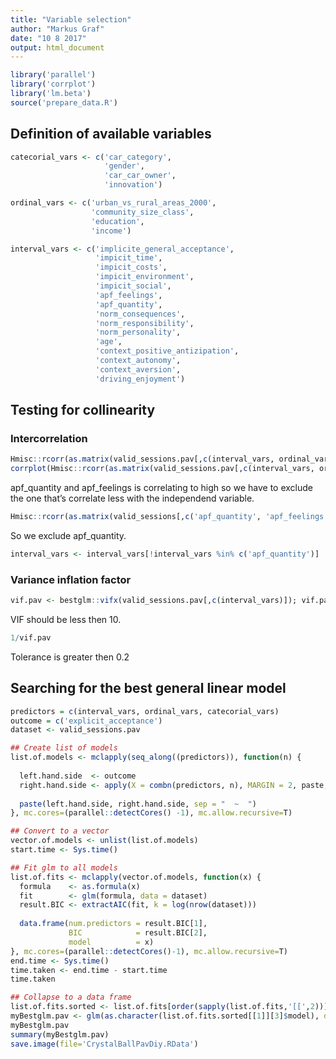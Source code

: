 ```yaml
---
title: "Variable selection"
author: "Markus Graf"
date: "10 8 2017"
output: html_document
---
```

```r
library('parallel')
library('corrplot')
library('lm.beta')
source('prepare_data.R')
```
## Definition of available variables
```r
catecorial_vars <- c('car_category',
                     'gender',
                     'car_car_owner',
                     'innovation')

ordinal_vars <- c('urban_vs_rural_areas_2000',
                  'community_size_class',
                  'education',
                  'income')

interval_vars <- c('implicite_general_acceptance',
                   'impicit_time',
                   'impicit_costs',
                   'impicit_environment',
                   'impicit_social',
                   'apf_feelings',
                   'apf_quantity',
                   'norm_consequences',
                   'norm_responsibility',
                   'norm_personality',
                   'age',
                   'context_positive_antizipation',
                   'context_autonomy',
                   'context_aversion',
                   'driving_enjoyment')
```

## Testing for collinearity
### Intercorrelation
```r
Hmisc::rcorr(as.matrix(valid_sessions.pav[,c(interval_vars, ordinal_vars)]))
corrplot(Hmisc::rcorr(as.matrix(valid_sessions.pav[,c(interval_vars, ordinal_vars)]))$r)
```

apf_quantity and apf_feelings is correlating to high so we have to exclude the one that's correlate less with the independend variable.

```r
Hmisc::rcorr(as.matrix(valid_sessions[,c('apf_quantity', 'apf_feelings', 'explicit_acceptance')]))
```

So we exclude apf_quantity.

```r
interval_vars <- interval_vars[!interval_vars %in% c('apf_quantity')]
```


### Variance inflation factor
```r
vif.pav <- bestglm::vifx(valid_sessions.pav[,c(interval_vars)]); vif.pav
```

VIF should be less then 10. 

```r
1/vif.pav
```

Tolerance is greater then 0.2

## Searching for the best general linear model
```r
predictors = c(interval_vars, ordinal_vars, catecorial_vars)
outcome = c('explicit_acceptance')
dataset <- valid_sessions.pav

## Create list of models
list.of.models <- mclapply(seq_along((predictors)), function(n) {
  
  left.hand.side  <- outcome
  right.hand.side <- apply(X = combn(predictors, n), MARGIN = 2, paste, collapse = " + ")
  
  paste(left.hand.side, right.hand.side, sep = "  ~  ")
}, mc.cores=(parallel::detectCores() -1), mc.allow.recursive=T)

## Convert to a vector
vector.of.models <- unlist(list.of.models)
start.time <- Sys.time()

## Fit glm to all models
list.of.fits <- mclapply(vector.of.models, function(x) {
  formula    <- as.formula(x)
  fit        <- glm(formula, data = dataset)
  result.BIC <- extractAIC(fit, k = log(nrow(dataset)))
  
  data.frame(num.predictors = result.BIC[1],
             BIC            = result.BIC[2],
             model          = x)
}, mc.cores=(parallel::detectCores()-1), mc.allow.recursive=T)
end.time <- Sys.time()
time.taken <- end.time - start.time
time.taken

## Collapse to a data frame
list.of.fits.sorted <- list.of.fits[order(sapply(list.of.fits,'[[',2))]
myBestglm.pav <- glm(as.character(list.of.fits.sorted[[1]][3]$model), data=dataset)
myBestglm.pav
summary(myBestglm.pav)
save.image(file='CrystalBallPavDiy.RData')
```

